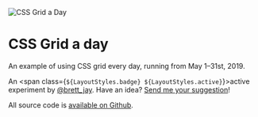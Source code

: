 

<Metatags
  title="CSS Grid a day"
  description="An example of using CSS grid every day, from May 1–31st, 2019."
  thumbnail="https://cssgrid31.brett.cool/opengraph/home.png"
  url="https://cssgrid31.brett.cool"
  pathname="/"
/>

<div className={LayoutStyles.container}>
<div className={LayoutStyles.intro}>

<img
  className={LayoutStyles.logo}
  src={Logo}
  alt="CSS Grid a Day"
  title="CSS Grid a Day"
/>

# CSS Grid a day

An example of using CSS grid every day, running from May&nbsp;1–31st,&nbsp;2019.

An <span class={`${LayoutStyles.badge} ${LayoutStyles.active}`}>active</span> experiment by [@brett_jay][b]. Have an idea? [Send me your suggestion][s]!

All source code is [available on Github][g].

[b]: https://twitter.com/brett_jay
[s]: https://twitter.com/intent/tweet?text=Hey%20@brett_jay,%20try
[g]: https://github.com/brettjay/css-grid-a-day

</div>
<Calendar>
  <Day date="29"  complete={false} placeholder={true}/>
  <Day date="30"  complete={false} placeholder={true}/>
  <Day date="1"   complete={true}  label="📕 Grid systems" color="#FF4A1B"/>
  <Day date="2"   complete={true}  label="✍️ Signup form" color="purple"/>
  <Day date="3"   complete={true}  label="🎲 Frontend-opoly" color="#71967b"/>
  <Day date="4"   complete={true}  label="🗓 Weekly schedule" color="#221d31"/>
  <Day date="5"   complete={true}  label="📄 Van de Graaf" color="#164666"/>
  <Day date="6"   complete={true}  label="📰 Broadsheet" color="#000"/>
  <Day date="7"   complete={true}  label="🖋 Blog composer" color="#559DE6"/>
  <Day date="8"   complete={true}  label="✨ Mixin collage" color="#583ca0"/>
  <Day date="9"   complete={true}  label="📱 Milligram feed" color="#14546f"/>
  <Day date="10"  complete={true}  label="🖥 Dashboard" color="#DA045C"/>
  <Day date="11"  complete={true}  label="🎬 Review cards" color="#DB8400"/>
  <Day date="12"  complete={true}  label="📋 Todo board" color="#488600"/>
  <Day date="13"  complete={true}  label="☕️ Brew guide" color="#6d3f28"/>
  <Day date="14"  complete={true}  label="✈️ Seat picker" color="#FF930F"/>
  <Day date="15"  complete={true}  label="🎟 Boarding pass" color="#223146"/>
  <Day date="16"  complete={true}  label="📈 Brew print" color="#3473B1"/>
  <Day date="17"  complete={true}  label="📃 Magazine layout" color="#333"/>
  <Day date="18"  complete={true}  label="🗳 Senate ballot" color="#506827"/>
  <Day date="19"  complete={true}  label="📱 Itinerary" color="#F26118"/>
  <Day date="20"  complete={true}  label="📷 Photoessay" color="#000"/>
  <Day date="21"  complete={true}  label="🖥 “Uses”" color="#1c334a"/>
  <Day date="22"  complete={true}  label="🔬 Web elements" color="#5a008a"/>
  <Day date="23"  complete={true}  label="⚙️ Responsive form" color="#005CDD"/>
  <Day date="24"  complete={false}/>
  <Day date="25"  complete={false}/>
  <Day date="26"  complete={false}/>
  <Day date="27"  complete={false}/>
  <Day date="28"  complete={false}/>
  <Day date="29"  complete={false}/>
  <Day date="30"  complete={false}/>
  <Day date="31"  complete={false}/>
  <Day date="1"   complete={false} placeholder={true}/>
  <Day date="2"   complete={false} placeholder={true}/>
</Calendar>
</div>
